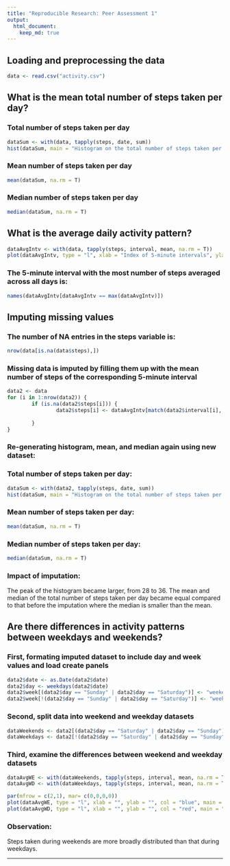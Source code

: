 ```yaml
---
title: "Reproducible Research: Peer Assessment 1"
output: 
  html_document:
    keep_md: true
---
```




## Loading and preprocessing the data
```r
data <- read.csv("activity.csv")
```


## What is the mean total number of steps taken per day?

### Total number of steps taken per day
```r
dataSum <- with(data, tapply(steps, date, sum))
hist(dataSum, main = "Histogram on the total number of steps taken per day", xlab = "", col = "turquoise", border = "blue", labels = T)
```


### Mean number of steps taken per day
```r
mean(dataSum, na.rm = T)
```

### Median number of steps taken per day
```r
median(dataSum, na.rm = T)
```


## What is the average daily activity pattern?
```r
dataAvgIntv <- with(data, tapply(steps, interval, mean, na.rm = T))
plot(dataAvgIntv, type = "l", xlab = "Index of 5-minute intervals", ylab = "Avg no. of steps taken, avg-ed across all days", main = "Time series plot of 5-minute interval", col = "blue")
```

### The 5-minute interval with the most number of steps averaged across all days is:
```r
names(dataAvgIntv[dataAvgIntv == max(dataAvgIntv)])
```


## Imputing missing values

### The number of NA entries in the steps variable is:
```r
nrow(data[is.na(data$steps),])
```

### Missing data is imputed by filling them up with the mean number of steps of the corresponding 5-minute interval
```r
data2 <- data
for (i in 1:nrow(data2)) {
        if (is.na(data2$steps[i])) {
                data2$steps[i] <- dataAvgIntv[match(data2$interval[i], names(dataAvgIntv))]
                      
        }  
}
````

### Re-generating histogram, mean, and median again using new dataset:

### Total number of steps taken per day:
```r
dataSum <- with(data2, tapply(steps, date, sum))
hist(dataSum, main = "Histogram on the total number of steps taken per day", xlab = "", col = "magenta", border = "purple", labels = T)
```


### Mean number of steps taken per day:
```r
mean(dataSum, na.rm = T)
```

### Median number of steps taken per day:
```r
median(dataSum, na.rm = T)
```

### Impact of imputation:
The peak of the histogram became larger, from 28 to 36.
The mean and median of the total number of steps taken per day became equal compared to that before the imputation where the median is smaller than the mean.

## Are there differences in activity patterns between weekdays and weekends?

### First, formating imputed dataset to include day and week values and load create panels
```r
data2$date <- as.Date(data2$date)
data2$day <- weekdays(data2$date)
data2$week[(data2$day == "Sunday" | data2$day == "Saturday")] <- "weekend"
data2$week[!(data2$day == "Sunday" | data2$day == "Saturday")] <- "weekday"

```

### Second, split data into weekend and weekday datasets
```r
dataWeekends <- data2[(data2$day == "Saturday" | data2$day == "Sunday"),]
dataWeekdays <- data2[!(data2$day == "Saturday" | data2$day == "Sunday"),]
```

### Third, examine the differences between weekend and weekday datasets
```r
dataAvgWE <- with(dataWeekends, tapply(steps, interval, mean, na.rm = T))
dataAvgWD <- with(dataWeekdays, tapply(steps, interval, mean, na.rm = T))

par(mfrow = c(2,1), mar= c(0,0,0,0))
plot(dataAvgWE, type = "l", xlab = "", ylab = "", col = "blue", main = "weekend")
plot(dataAvgWD, type = "l", xlab = "", ylab = "", col = "red", main = "weekday")


```

### Observation:
Steps taken during weekends are more broadly distributed than that during weekdays.


---------

